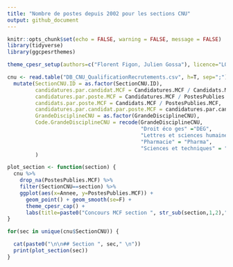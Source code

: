 ```yaml
---
title: "Nombre de postes depuis 2002 pour les sections CNU"
output: github_document
---
```


```r
knitr::opts_chunk$set(echo = FALSE, warning = FALSE, message = FALSE)
library(tidyverse)
library(ggcpesrthemes)

theme_cpesr_setup(authors=c("Florent Figon, Julien Gossa"), licence="LO 2.0", source = "DGRH A1-1")

cnu <- read.table("DB_CNU_QualificationRecrutements.csv", h=T, sep=";") %>%
  mutate(SectionCNU.ID = as.factor(SectionCNU.ID),
         candidatures.par.candidat.MCF = Candidatures.MCF / Candidats.MCF,
         candidatures.par.poste.MCF = Candidatures.MCF / PostesPublies.MCF,
         candidats.par.poste.MCF = Candidats.MCF / PostesPublies.MCF,
         candidatures.par.candidat.par.poste.MCF = candidatures.par.candidat.MCF / PostesPublies.MCF,
         GrandeDisciplineCNU = as.factor(GrandeDisciplineCNU),
         Code.GrandeDisciplineCNU = recode(GrandeDisciplineCNU, 
                                           "Droit éco ges" ="DEG",
                                           "Lettres et sciences humaines" = "LSHS",
                                           "Pharmacie" = "Pharma",
                                           "Sciences et techniques" = "ST")
         )
```

```r
plot_section <- function(section) {
  cnu %>% 
    drop_na(PostesPublies.MCF) %>% 
    filter(SectionCNU==section) %>% 
    ggplot(aes(x=Annee, y=PostesPublies.MCF)) + 
      geom_point() + geom_smooth(se=F) + 
      theme_cpesr_cap() + 
      labs(title=paste0("Concours MCF section ", str_sub(section,1,2),", de 2002 à 2019"), subtitle=section, y ="Postes de MCF publiés", x = "Année")
}
```

```r
for(sec in unique(cnu$SectionCNU)) {

  cat(paste0("\n\n## Section ", sec," \n"))
  print(plot_section(sec))
}
```